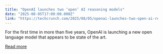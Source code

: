 ```yaml
---
title: "OpenAI launches two ‘open’ AI reasoning models"
date: "2025-08-05T17:00:00.000Z"
link: "https://techcrunch.com/2025/08/05/openai-launches-two-open-ai-reasoning-models/"
---
```


For the first time in more than five years, OpenAI is launching a new open language model that appears to be state of the art.

[Read more](https://techcrunch.com/2025/08/05/openai-launches-two-open-ai-reasoning-models/)
